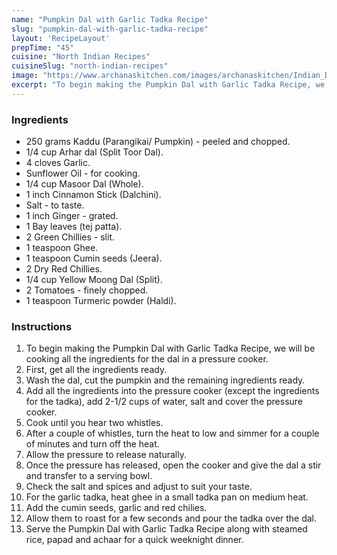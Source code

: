---
name: "Pumpkin Dal with Garlic Tadka Recipe"
slug: "pumpkin-dal-with-garlic-tadka-recipe"
layout: 'RecipeLayout'
prepTime: "45"
cuisine: "North Indian Recipes"
cuisineSlug: "north-indian-recipes"
image: "https://www.archanaskitchen.com/images/archanaskitchen/Indian_Dal_Khadi_Curry/Pumpkin_Dal_Recipe_with_Garlic_Tadka-1.jpg"
excerpt: "To begin making the Pumpkin Dal with Garlic Tadka Recipe, we will be cooking all the ingredients for the dal in a pressure cooker"
---

### Ingredients

- 250 grams Kaddu (Parangikai/ Pumpkin) - peeled and chopped.
- 1/4 cup Arhar dal (Split Toor Dal).
- 4 cloves Garlic.
- Sunflower Oil - for cooking.
- 1/4 cup Masoor Dal (Whole).
- 1 inch Cinnamon Stick (Dalchini).
- Salt - to taste.
- 1 inch Ginger - grated.
- 1 Bay leaves (tej patta).
- 2 Green Chillies - slit.
- 1 teaspoon Ghee.
- 1 teaspoon Cumin seeds (Jeera).
- 2 Dry Red Chillies.
- 1/4 cup Yellow Moong Dal (Split).
- 2 Tomatoes - finely chopped.
- 1 teaspoon Turmeric powder (Haldi).

### Instructions

1. To begin making the Pumpkin Dal with Garlic Tadka Recipe, we will be cooking all the ingredients for the dal in a pressure cooker.
1. First, get all the ingredients ready.
1. Wash the dal, cut the pumpkin and the remaining ingredients ready.
1. Add all the ingredients into the pressure cooker (except the ingredients for the tadka), add 2-1/2 cups of water, salt and cover the pressure cooker.
1. Cook until you hear two whistles.
1. After a couple of whistles, turn the heat to low and simmer for a couple of minutes and turn off the heat.
1. Allow the pressure to release naturally.
1. Once the pressure has released, open the cooker and give the dal a stir and transfer to a serving bowl.
1. Check the salt and spices and adjust to suit your taste.
1. For the garlic tadka, heat ghee in a small tadka pan on medium heat.
1. Add the cumin seeds, garlic and red chilies.
1. Allow them to roast for a few seconds and pour the tadka over the dal.
1. Serve the Pumpkin Dal with Garlic Tadka Recipe along with steamed rice, papad and achaar for a quick weeknight dinner.
